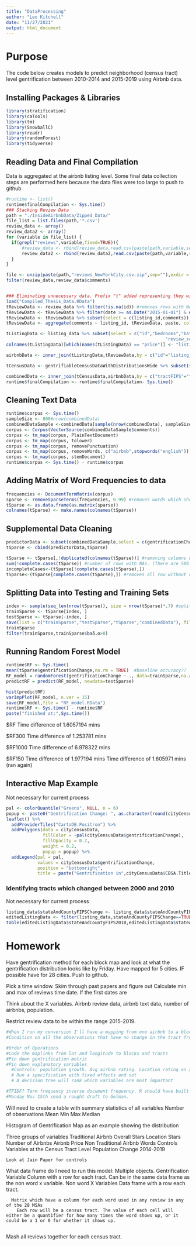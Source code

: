 ```yaml
---
title: "DataProcessing"
author: "Leo Kitchell"
date: "11/27/2021"
output: html_document
---
```


# Purpose
The code below creates models to predict neighborhood (census tract) level gentrification between 2010-2014 and 2015-2019 using Airbnb data.

## Installing Packages & Libraries
```r
library(stratification)
library(caTools)
library(tm)
library(SnowballC)
library(readr) 
library(randomForest)
library(tidyverse)
```


## Reading Data and Final Compilation
Data is aggregated at the airbnb listing level. Some final data collection steps are performed here because the data files were too large to push to github
```r
#runtime <- list()
runtime$finalCompilation <- Sys.time()
### Stacking Review Data
path = "./InsideAirbnbData/Zipped_Data/"
file_list = list.files(path,'*.csv')
review_data <- array()
review_data2 <- array()
for (variable in file_list) {
  if(grepl("reviews",variable,fixed=TRUE)){
      #review_data <- rbind(review_data,read.csv(paste(path,variable,sep = "")))
      review_data2 <- rbind(review_data2,read.csv(paste(path,variable,sep = ""),encoding = "UTF-16LE"))
  } 
}

file <- unzip(paste(path,"reviews_NewYorkCity.csv.zip",sep=""),exdir = getwd())
filter(review_data,review_data$comments)


### Eliminating unnecessary data. Prefix "t" added representing they will be used for the text analysis portion. Alternately, "t" for tiny.
load("Compiled_Thesis_Data.RData")
tReviewData <- review_data %>% filter(!is.na(id)) #removes rows with NA listing IDs. 
tReviewData <- tReviewData %>% filter(date >= as.Date("2015-01-01") & date <= as.Date("2019-12-31"))  #only keep reviews between census collection time period: 2015-2019
tReviewData <- tReviewData %>% subset(select = c(listing_id,comments)) #keep only listing_id and text data
tReviewData <- aggregate(comments ~ listing_id, tReviewData, paste, collapse = " ") #combines all text data for a given listing into one row for that listing

tListingData <- listing_data %>% subset(select = c("id","bedrooms","bathrooms","price","minimum_nights",
                                                             "review_scores_rating","review_scores_location","license","tractFIPS2010"))
colnames(tListingData)[which(names(tListingData) == "price")] <- "listing_price" #renames column titled price to "listing_price". Prevents error of repeated column name in tSparse

airbnbData <- inner_join(tListingData,tReviewData,by = c("id"="listing_id"))

tCensusData <- gentrifiableCensusDataWithDistributionsWide %>% subset(select = c("tractFIPS","NAME.2014","totalPop.2014","popGrowth","gentrificationChange"))

combinedData <- inner_join(tCensusData,airbnbData,by = c("tractFIPS"="tractFIPS2010"))
runtime$finalCompilation <- runtime$finalCompilation- Sys.time()
```

## Cleaning Text Data
```r
runtime$corpus <- Sys.time()
sampleSize <- 800#nrow(combinedData)
combinedDataSample <-combinedData[sample(nrow(combinedData), sampleSize), ]
corpus <- Corpus(VectorSource(combinedDataSample$comments))
corpus <- tm_map(corpus, PlainTextDocument)
corpus <- tm_map(corpus, tolower)
corpus <- tm_map(corpus, removePunctuation)
corpus <- tm_map(corpus, removeWords, c("airbnb",stopwords("english")))  #remove stopwords and add "airbnb" to stopword list
corpus <- tm_map(corpus, stemDocument)
runtime$corpus <- Sys.time() - runtime$corpus
```

## Adding Matrix of Word Frequencies to data
```r
frequencies <- DocumentTermMatrix(corpus)
sparse <- removeSparseTerms(frequencies, 0.99) #removes words which show up very few times across reviews.
tSparse <- as.data.frame(as.matrix(sparse))
colnames(tSparse) <- make.names(colnames(tSparse))
```

## Supplemental Data Cleaning
```r
predictorData <- subset(combinedDataSample,select = c(gentrificationChange))#,totalPop.2014,popGrowth))
tSparse <- cbind(predictorData,tSparse)

tSparse <- tSparse[,!duplicated(colnames(tSparse))] #removing columns with duplicate names
sum(!complete.cases(tSparse)) #number of rows with NAs. (There are 500 total)
incompleteCases<-(tSparse[!complete.cases(tSparse),])
tSparse<-(tSparse[complete.cases(tSparse),]) #removes all row without complete cases (500 when running on entire sample)

```

## Splitting Data into Testing and Training Sets
```r
index <- sample(seq_len(nrow(tSparse)), size = nrow(tSparse)*.7) #splits 70% of the data into a trainng set and 30% into a test set.
trainSparse <- tSparse[index, ]
testSparse <- tSparse[-index, ]
save(list = c("trainSparse","testSparse","tSparse","combinedData"), file = "preModel.RData")
trainSparse
filter(trainSparse,trainSparse$baã.o>0)
```

## Running Random Forest Model
```r
runtime$RF <- Sys.time()
mean(tSparse$gentrificationChange,na.rm = TRUE)  #baseline accuracy??
RF_model = randomForest(gentrificationChange ~ ., data=trainSparse,na.action = na.omit)
predictRF = predict(RF_model, newdata=testSparse)

hist(predictRF)
varImpPlot(RF_model, n.var = 15)
save(RF_model,file = "RF_model.RData")
runtime$RF <- Sys.time() - runtime$RF
paste("finished at:",Sys.time())
```

$RF
Time difference of 1.6057194 mins

$RF300
Time difference of 1.253781 mins

$RF1000
Time difference of 6.978322 mins

$RF150
Time difference of 1.977194 mins
Time difference of 1.605971 mins (ran again)


## Interactive Map Example
Not necessary for current process
```r
pal <- colorQuantile("Greens", NULL, n = 6)
popup <- paste0("Gentrification Change: ", as.character(round(cityCensusData$gentrificationChange,4)*100))
leaflet() %>%
  addProviderTiles("CartoDB.Positron") %>%
  addPolygons(data = cityCensusData, 
              fillColor = ~pal(cityCensusData$gentrificationChange), 
              fillOpacity = 0.7, 
              weight = 0.2, 
              popup = popup) %>%
  addLegend(pal = pal, 
            values = cityCensusData$gentrificationChange, 
            position = "bottomright", 
            title = paste("Gentrification in",cityCensusData$CBSA.Title.2014[1]))
```

### Identifying tracts which changed between 2000 and 2010
Not necessary for current process
```r
listing_data$stateAndCountyFIPSChange <- listing_data$stateAndCountyFIPS2000!=listing_data$stateAndCountyFIPS2010 #identifying tracts which changed between 2000 and 2010
editedListingData <- filter(listing_data,stateAndCountyFIPSChange==TRUE)
table(editedListingData$stateAndCountyFIPS2010,editedListingData$stateAndCountyFIPS2000)
```


# Homework
Have gentrification method for each block
map and look at what the gentrification distribution looks like by Friday. Have mapped for 5 cities. IF possible have for 28 cities. Push to github.

Pick a time window. Skim through past papers and figure out 
Calculate min and max of reviews time date. If the first dates are 

Think about the X variables. Airbnb review data, airbnb text data, number of airbnbs, population. 

Restrict review data to be within the range 2015-2019. 


```r
#When I run my conversion I'll have a mapping from one airbnb to a block. I'll have two observations, one in 2010 block and one in 2000 block. That #way I know which 2000 and 2010 tracts its in. 
#Condition on all the observations that have no change in the tract from 2000 to 2010.

#Order of Operations
#Code the maplinks from lat and longitude to blocks and tracts
#Pin down gentrification metric
#Pin down explanatory variables
  #Controls: population growth. Avg airbnb rating. Location rating on airbnb. 
  # Run a specification with fixed effects and not
  # A decision tree will rank which variables are most important

#TFIDF? Term frequency inverse document frequency. R should have built in function. It normalizes word frequency. 
#Monday Nov 15th send a rought draft to Gelman. 
```



Will need to create a table with summary statistics of all variables
  Number of observations
  Mean
  Min 
  Max
  Median

Histogram of Gentrification
Map as an example showing the distribution

Three groups of variables
  Traditional Airbnb
    Overall Stars
    Location Stars
    Number of Airbnbs
    Airbnb Price
  Non Traditional Airbnb
    Words
  Controls Variables at the Census Tract Level
    Population Change 2014-2019
    
    Look at Jain Paper for controls
    
  
What data frame do I need to run this model:
    Multiple objects. 
      Gentrification Variable
        Column with a row for each tract. Can be in the same data frame as the non word x variable.
      Non word X Variables
        Data frame with a row each tract. 
      
      Matrix which have a column for each word used in any review in any of the 28 MSAs
        Each row will be a census tract. The value of each cell will either be a quantifier for how many times the word shows up, or it could be a 1 or 0 for whether it shows up.
        
Mash all reviews together for each census tract. 
